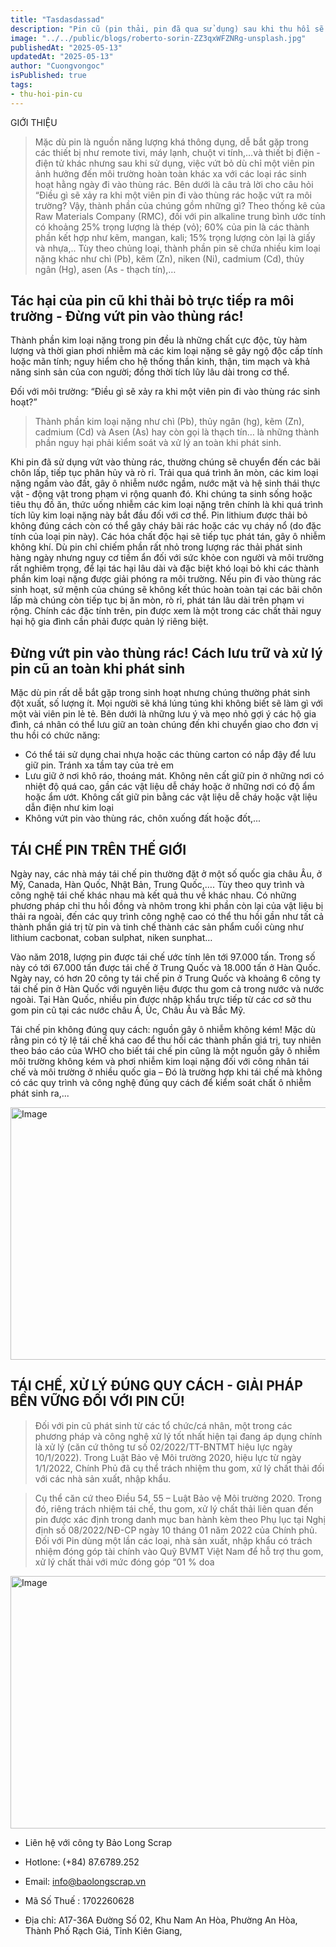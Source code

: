 ```yaml
---
title: "Tasdasdassad"
description: "Pin cũ (pin thải, pin đã qua sử dụng) sau khi thu hồi sẽ được chuyển giao đến các đối tác có công nghệ xử lý hàng đầu trong ngành của Môi Trường Á Châu. Môi Trường Á Châu chịu trách nhiệm và đảm bảo quá trình thu hồi – chuyển giao pin đến đầu cuối, không gây rò rỉ, pin thải được xử lý khép kín, không gây các ô nhiễm thứ cấp đối với môi trường, đáp ứng yêu cầu quản lý chất thải theo quy định hiện hành.."
image: "../../public/blogs/roberto-sorin-ZZ3qxWFZNRg-unsplash.jpg"
publishedAt: "2025-05-13"
updatedAt: "2025-05-13"
author: "Cuongvongoc"
isPublished: true
tags:   
- thu-hoi-pin-cu
---
```


GIỚI THIỆU
> Mặc dù pin là nguồn năng lượng khá thông dụng, dễ bắt gặp trong các thiết bị như remote tivi, máy lạnh, chuột vi tính,…và thiết bị điện - điện tử khác nhưng sau khi sử dụng, việc vứt bỏ dù chỉ một viên pin ảnh hưởng đến môi trường hoàn toàn khác xa với các loại rác sinh hoạt hằng ngày đi vào thùng rác. Bên dưới là câu trả lời cho câu hỏi “Điều gì sẽ xảy ra khi một viên pin đi vào thùng rác hoặc vứt ra môi trường?
> Vậy, thành phần của chúng gồm những gì? Theo thống kê của Raw Materials Company (RMC), đối với pin alkaline trung bình ước tính có khoảng 25% trọng lượng là thép (vỏ); 60% của pin là các thành phần kết hợp như kẽm, mangan, kali; 15% trọng lượng còn lại là giấy và nhựa,.. Tùy theo chủng loại, thành phần pin sẽ chứa nhiều kim loại nặng khác như chì (Pb), kẽm (Zn), niken (Ni), cadmium (Cd), thủy ngân (Hg), asen (As - thạch tín),…

## Tác hại của pin cũ khi thải bỏ trực tiếp ra môi trường - Đừng vứt pin vào thùng rác!

Thành phần kim loại nặng trong pin đều là những chất cực độc, tùy hàm lượng và thời gian phơi nhiễm mà các kim loại nặng sẽ gây ngộ độc cấp tính hoặc mãn tính; nguy hiểm cho hệ thống thần kinh, thận, tim mạch và khả năng sinh sản của con người; đồng thời tích lũy lâu dài trong cơ thể.

Đối với môi trường: “Điều gì sẽ xảy ra khi một viên pin đi vào thùng rác sinh hoạt?”
> Thành phần kim loại nặng như chì (Pb), thủy ngân (hg), kẽm (Zn), cadmium (Cd) và Asen (As) hay còn gọi là thạch tín… là những thành phần nguy hại phải kiểm soát và xử lý an toàn khi phát sinh.

Khi pin đã sử dụng vứt vào thùng rác, thường chúng sẽ chuyển đến các bãi chôn lấp, tiếp tục phân hủy và rò rỉ. Trải qua quá trình ăn mòn, các kim loại nặng ngấm vào đất, gây ô nhiễm nước ngầm, nước mặt và hệ sinh thái thực vật - động vật trong phạm vi rộng quanh đó. Khi chúng ta sinh sống hoặc tiêu thụ đồ ăn, thức uống nhiễm các kim loại nặng trên chính là khi quá trình tích lũy kim loại nặng này bắt đầu đối với cơ thể.
Pin lithium được thải bỏ không đúng cách còn có thể gây cháy bãi rác hoặc các vụ cháy nổ (do đặc tính của loại pin này). Các hóa chất độc hại sẽ tiếp tục phát tán, gây ô nhiễm không khí.
Dù pin chỉ chiếm phần rất nhỏ trong lượng rác thải phát sinh hàng ngày nhưng nguy cơ tiềm ẩn đối với sức khỏe con người và môi trường rất nghiêm trọng, để lại tác hại lâu dài và đặc biệt khó loại bỏ khi các thành phần kim loại nặng được giải phóng ra môi trường. Nếu pin đi vào thùng rác sinh hoạt, sứ mệnh của chúng sẽ không kết thúc hoàn toàn tại các bãi chôn lấp mà chúng còn tiếp tục bị ăn mòn, rò rỉ, phát tán lâu dài trên phạm vi rộng. Chính các đặc tính trên, pin được xem là một trong các chất thải nguy hại hộ gia đình cần phải được quản lý riêng biệt.

## Đừng vứt pin vào thùng rác! Cách lưu trữ và xử lý pin cũ an toàn khi phát sinh  

Mặc dù pin rất dễ bắt gặp trong sinh hoạt nhưng chúng thường phát sinh đột xuất, số lượng ít. Mọi người sẽ khá lúng túng khi không biết sẽ làm gì với một vài viên pin lẻ tẻ. Bên dưới là những lưu ý và mẹo nhỏ gợi ý các hộ gia đình, cá nhân có thể lưu giữ an toàn chúng đến khi chuyển giao cho đơn vị thu hồi có chức năng:

+ Có thể tái sử dụng chai nhựa hoặc các thùng carton có nắp đậy để lưu giữ pin. Tránh xa tầm tay của trẻ em
+ Lưu giữ ở nơi khô ráo, thoáng mát. Không nên cất giữ pin ở những nơi có nhiệt độ quá cao, gần các vật liệu dễ cháy hoặc ở những nơi có độ ẩm hoặc ẩm ướt. Không cất giữ pin bằng các vật liệu dễ cháy hoặc vật liệu dẫn điện như kim loại
+ Không vứt pin vào thùng rác, chôn xuống đất hoặc đốt,...

## TÁI CHẾ PIN TRÊN THẾ GIỚI

Ngày nay, các nhà máy tái chế pin thường đặt ở một số quốc gia châu Âu, ở Mỹ, Canada, Hàn Quốc, Nhật Bản, Trung Quốc,…. Tùy theo quy trình và công nghệ tái chế khác nhau mà kết quả thu về khác nhau. Có những phương pháp chỉ thu hồi đồng và nhôm trong khi phần còn lại của vật liệu bị thải ra ngoài, đến các quy trình công nghệ cao có thể thu hồi gần như tất cả thành phần giá trị từ pin và tinh chế thành các sản phẩm cuối cùng như lithium cacbonat, coban sulphat, niken sunphat…

Vào năm 2018, lượng pin được tái chế ước tính lên tới 97.000 tấn. Trong số này có tới 67.000 tấn được tái chế ở Trung Quốc và 18.000 tấn ở Hàn Quốc. Ngày nay, có hơn 20 công ty tái chế pin ở Trung Quốc và khoảng 6 công ty tái chế pin ở Hàn Quốc với nguyên liệu được thu gom cả trong nước và nước ngoài. Tại Hàn Quốc, nhiều pin được nhập khẩu trực tiếp từ các cơ sở thu gom pin cũ tại các nước châu Á, Úc, Châu Âu và Bắc Mỹ.

Tái chế pin không đúng quy cách: nguồn gây ô nhiễm không kém!
Mặc dù rằng pin có tỷ lệ tái chế khá cao để thu hồi các thành phần giá trị, tuy nhiên theo báo cáo của WHO cho biết tái chế pin cũng là một nguồn gây ô nhiễm môi trường không kém và phơi nhiễm kim loại nặng đối với công nhân tái chế và môi trường ở nhiều quốc gia – Đó là trường hợp khi tái chế mà không có các quy trình và công nghệ đúng quy cách để kiểm soát chất ô nhiễm phát sinh ra,...

<Image
  src="/blogs/john-cameron-QukrVl1F9Q0-unsplash.jpg"
  width="718"
  height="404"
  alt="Image"
  sizes="100vw"
/>

## TÁI CHẾ, XỬ LÝ ĐÚNG QUY CÁCH - GIẢI PHÁP BỀN VỮNG ĐỐI VỚI PIN CŨ!

> Đối với pin cũ phát sinh từ các tổ chức/cá nhân, một trong các phương pháp và công nghệ xử lý tốt nhất hiện tại đang áp dụng chính là xử lý (căn cứ thông tư số 02/2022/TT-BNTMT hiệu lực ngày 10/1/2022). Trong Luật Bảo vệ Môi trường 2020, hiệu lực từ ngày 1/1/2022, Chính Phủ đã cụ thể trách nhiệm thu gom, xử lý chất thải đối với các nhà sản xuất, nhập khẩu.

> Cụ thể căn cứ theo Điều 54, 55 – Luật Bảo vệ Môi trường 2020. Trong đó, riêng trách nhiệm tái chế, thu gom, xử lý chất thải liên quan đến pin được xác định trong danh mục ban hành kèm theo Phụ lục tại Nghị định số 08/2022/NĐ-CP ngày 10 tháng 01 năm 2022 của Chính phủ. Đối với Pin dùng một lần các loại, nhà sản xuất, nhập khẩu có trách nhiệm đóng góp tài chính vào Quỹ BVMT Việt Nam để hỗ trợ thu gom, xử lý chất thải với mức đóng góp “01 % doa

<Image
  src="/blogs/thuhoipincu.png"
  width="718"
  height="404"
  alt="Image"
  sizes="100vw"
/>

    

- Liên hệ với công ty Bảo Long Scrap

- Hotlone: (+84) 87.6789.252

- Email: info@baolongscrap.vn

- Mã Số Thuế : 1702260628

- Địa chỉ: A17-36A Đường Số 02, Khu Nam An Hòa, Phường An Hòa, Thành Phố Rạch Giá, Tỉnh Kiên Giang,